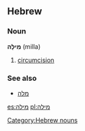 ==Hebrew==
===Noun===
'''מִילָה''' (milla) {{f}}

# [[circumcision]]
===See also===
*[[מלה]]
[[Category:Hebrew nouns]]

[[es:מילה]]
[[pl:מילה]]